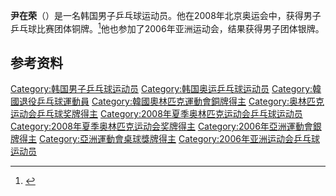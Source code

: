 {{Infobox sportsperson
| name           = 尹在荣
| sport          = [[乒乓球|乒乓球]]
| show-medals    = yes
| medaltemplates = 
{{MedalBronze| [[2008年夏季奥林匹克运动会|2008年 北京]] | [[2008年夏季奥林匹克运动会乒乓球比赛|团体]]}}
}}

'''尹在荣'''（{{bd|1983年|2月5日||}}）是一名韩国男子乒乓球运动员。他在2008年北京奥运会中，获得男子乒乓球比赛团体铜牌。<ref>{{cite web |url=http://www.ittf.com/ittf_stats/All_events3.asp?ID=4294 |title=存档副本 |accessdate=2011-05-17  |deadurl=yes |archiveurl=https://web.archive.org/web/20121016192055/http://www.ittf.com/ittf_stats/All_events3.asp?ID=4294 |archivedate=2012-10-16 }}</ref>他也参加了2006年亚洲运动会，结果获得男子团体银牌。

==参考资料==
{{reflist}}
{{DEFAULTSORT:Yoon}}
[[Category:韩国男子乒乓球运动员|Category:韩国男子乒乓球运动员]]
[[Category:韩国奥运乒乓球运动员|Category:韩国奥运乒乓球运动员]]
[[Category:韓國退役乒乓球運動員|Category:韓國退役乒乓球運動員]]
[[Category:韓國奧林匹克運動會銅牌得主|Category:韓國奧林匹克運動會銅牌得主]]
[[Category:奥林匹克运动会乒乓球奖牌得主|Category:奥林匹克运动会乒乓球奖牌得主]]
[[Category:2008年夏季奥林匹克运动会乒乓球运动员|Category:2008年夏季奥林匹克运动会乒乓球运动员]]
[[Category:2008年夏季奥林匹克运动会奖牌得主|Category:2008年夏季奥林匹克运动会奖牌得主]]
[[Category:2006年亞洲運動會銀牌得主|Category:2006年亞洲運動會銀牌得主]]
[[Category:亞洲運動會桌球獎牌得主|Category:亞洲運動會桌球獎牌得主]]
[[Category:2006年亚洲运动会乒乓球运动员|Category:2006年亚洲运动会乒乓球运动员]]